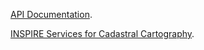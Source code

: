 [API Documentation](https://www.catastro.minhap.es/webinspire/documentos/inspire-ATOM.pdf).

[INSPIRE Services for Cadastral Cartography](https://www.catastro.minhap.es/webinspire/index.html).
